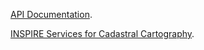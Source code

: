 [API Documentation](https://www.catastro.minhap.es/webinspire/documentos/inspire-ATOM.pdf).

[INSPIRE Services for Cadastral Cartography](https://www.catastro.minhap.es/webinspire/index.html).
